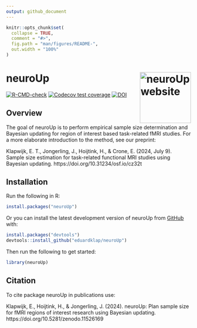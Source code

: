 ```yaml
---
output: github_document
---
```


<!-- README.md is generated from README.Rmd. Please edit that file -->

```r
knitr::opts_chunk$set(
  collapse = TRUE,
  comment = "#>",
  fig.path = "man/figures/README-",
  out.width = "100%"
)
```

# neuroUp <a href="https://eduardklap.github.io/neuroUp/"><img src="man/figures/logo.png" align="right" height="139" alt="neuroUp website" /></a>

<!-- badges: start -->
[![R-CMD-check](https://github.com/eduardklap/neuroUp/actions/workflows/R-CMD-check.yaml/badge.svg)](https://github.com/eduardklap/neuroUp/actions/workflows/R-CMD-check.yaml)
[![Codecov test coverage](https://codecov.io/gh/eduardklap/neuroUp/branch/main/graph/badge.svg)](https://app.codecov.io/gh/eduardklap/neuroUp?branch=main)
[![DOI](https://zenodo.org/badge/DOI/10.5281/zenodo.11526169.svg)](https://doi.org/10.5281/zenodo.11526169)
<!-- badges: end -->

## Overview

The goal of neuroUp is to perform empirical sample size determination and Bayesian updating for region of interest based task-related fMRI studies. For a more elaborate introduction to the method, see our preprint:

Klapwijk, E. T., Jongerling, J., Hoijtink, H., & Crone, E. (2024, July 9). Sample size estimation for task-related functional MRI studies using Bayesian updating. https://doi.org/10.31234/osf.io/cz32t

## Installation

Run the following in R:

```r
install.packages("neuroUp")
```

Or you can install the latest development version of neuroUp from [GitHub](https://github.com/) with:

``` r
install.packages("devtools")
devtools::install_github("eduardklap/neuroUp")
```

Then run the following to get started:

```r
library(neuroUp)
```

## Citation

To cite package neuroUp in publications use:

Klapwijk, E., Hoijtink, H., & Jongerling, J. (2024). neuroUp: Plan sample size for fMRI regions of interest research using Bayesian updating. https://doi.org/10.5281/zenodo.11526169


